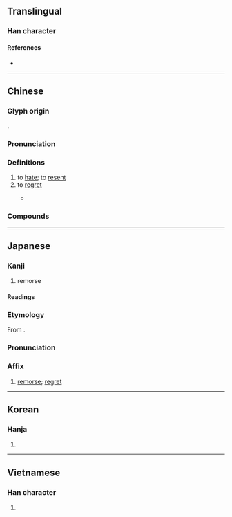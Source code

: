 {{character info}}
==Translingual==

===Han character===
{{Han char|rn=61|rad=心|as=13|sn=16|four=93035|canj=PIRP|ids=⿰忄感}}

====References====
* {{Han ref|kx=0405.040|dkj=11312|dj=0745.150|hdz=42360.120|uh=61BE|ud=25022|bh=BED1|bd=48849}}

----

==Chinese==
{{zh-forms|alt=感,𰑞:second-round simplified}}

===Glyph origin===
{{Han etym}}
{{Han compound|心|alt1=忄|感|ls=psc|c1=s|c2=p}}.

===Pronunciation===
{{zh-pron
|m=hàn
|m-s=han4
|c=ham6
|md=hâng
|mn=hām
|mn-t=ham6
|mc=y
|oc=y
|cat=v,n,a
}}

===Definitions===
{{zh-hanzi}}

# to [[hate]]; to [[resent]]
# to [[regret]]
#: {{zh-x|憾事|regrettable matter}}
#* {{zh-x|是 使 民 養.生 喪{sàng} 死 無.憾 也。|[T]his enables the people to nourish their living and mourn for their dead, without any feeling against any.|ref=Mencius-L}}

===Compounds===
{{zh-der|宿憾|抱憾|憾恨|抱憾終生|欿憾|憾事|無憾|終身遺憾|遺珠之憾|遺憾|缺憾|釋憾}}

----

==Japanese==

===Kanji===
{{ja-kanji|grade=c|rs=心13}}

# remorse

====Readings====
{{ja-readings
|goon=ごん
|kanon=かん
|kun=うら-む
}}

===Etymology===
{{ja-kanjitab|かん|yomi=kanon}}
From {{der|ja|ltc|sort=かん|-}} {{ltc-l|憾}}.

===Pronunciation===
{{ja-pron|かん|y=kanon}}

===Affix===
{{ja-pos|affix|かん}}

# [[remorse]]; [[regret]]

----

==Korean==

===Hanja===
{{ko-hanja|감}}

# {{rfdef|ko|sort=心13}}

----

==Vietnamese==

===Han character===
{{vi-readings|readings=hám,hóm,gớm|rs=心13}}

# {{rfdef|vi|sort=心13}}